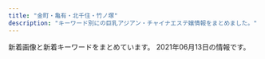 ```yaml
---
title: "金町・亀有・北千住・竹ノ塚"
description: "キーワード別にの巨乳アジアン・チャイナエステ嬢情報をまとめました。"
---
```


新着画像と新着キーワードをまとめています。
2021年06月13日の情報です。

<DmmAffiliateIns />
<KeywordTable
  shops={
    [
    {
        "url": "http://www.relax-miyabi.com/",
        "station": "\u4e94\u53cd\u91ce\u99c5",
        "keywords": {
            "86": 3,
            "D": 6,
            "88": 3
        },
        "name": "\u96c5",
        "img_links": [
            "http://www.relax-miyabi.com/files/019-03.jpg",
            "http://www.relax-miyabi.com/files/014-02.jpg",
            "http://www.relax-miyabi.com/img/footer-top_off.jpg",
            "http://www.relax-miyabi.com/img/slider/2.jpg",
            "http://www.relax-miyabi.com/img/slider/3.jpg",
            "http://www.relax-miyabi.com/img/glo_03_off.jpg",
            "http://www.relax-miyabi.com/files/014.jpg",
            "http://www.relax-miyabi.com/files/019.jpg",
            "http://www.relax-miyabi.com/img/glo_02_off.jpg",
            "http://www.relax-miyabi.com/img/top-h5R.jpg",
            "http://www.relax-miyabi.com/img/glo_06_off.jpg",
            "http://www.relax-miyabi.com/files/014-03.jpg",
            "http://www.relax-miyabi.com/img/top-h5R2.jpg",
            "http://www.relax-miyabi.com/img/glo_05_off.jpg",
            "http://www.relax-miyabi.com/img/icon_tel.png",
            "http://www.relax-miyabi.com/img/bnr-02_off.jpg",
            "http://www.relax-miyabi.com/img/glo_04_off.jpg",
            "http://www.relax-miyabi.com/img/bnr-01_off.jpg",
            "http://www.relax-miyabi.com/img/glo_01_off.jpg",
            "http://www.relax-miyabi.com/img/h4-top.jpg",
            "http://www.relax-miyabi.com/img/top-course_off.jpg",
            "http://www.relax-miyabi.com/img/top-course2_off.jpg",
            "http://www.relax-miyabi.com/files/019-02.jpg",
            "http://www.relax-miyabi.com/img/slider/1.jpg"
        ]
    },
    {
        "station": "JR\u4e80\u6709\u99c5\u5317\u53e3",
        "url": "http://www.maria0228.com/",
        "img_links": [
            "http://www.maria0228.com/img/danni.jpg",
            "http://www.maria0228.com/img/aya.jpg",
            "http://www.maria0228.com/img/6.jpg",
            "http://www.maria0228.com/img/1.jpg",
            "http://www.maria0228.com/img/5.jpg",
            "http://www.maria0228.com/img/erika.jpg",
            "http://www.maria0228.com/img/4.jpg",
            "http://www.maria0228.com/img/7.jpg",
            "http://www.maria0228.com/img/nana.jpg",
            "http://www.maria0228.com/img/mina.jpg",
            "http://www.maria0228.com/img/ayumi.jpg",
            "http://www.maria0228.com/img/2.jpg",
            "http://www.maria0228.com/img/3.jpg",
            "http://www.maria0228.com/img/yuri.jpg"
        ],
        "name": "\u7652\u3057\u306e\u5bb6",
        "keywords": {}
    },
    {
        "station": "JR\u91d1\u753a\u99c5\u5317\u53e3",
        "keywords": {
            "D": 3,
            "84": 1,
            "85": 2,
            "89": 1,
            "90": 5,
            "E": 1,
            "91": 1,
            "C": 3
        },
        "img_links": [
            "http://spring.est888.com/css/staff/staff012-a.png",
            "http://spring.est888.com/css/staff/staff16.png",
            "http://spring.est888.com/css/staff/staff001.png",
            "http://spring.est888.com/css/staff/staff004.png",
            "http://spring.est888.com/css/top0000000003.jpg",
            "http://spring.est888.com/css/top001.png",
            "http://spring.est888.com/css/staff/staff012-b.png",
            "http://spring.est888.com/css/staff/staff004-b.png",
            "http://spring.est888.com/css/staff/staff14.png",
            "http://spring.est888.com/css/staff/staff0005-b.png",
            "http://spring.est888.com/css/staff/staff14-b.png",
            "http://spring.est888.com/css/staff/staff17-a.png",
            "http://spring.est888.com/css/nav/nav-003.png",
            "http://spring.est888.com/css/staff/staff0005.png",
            "http://spring.est888.com/css/staff/staff004-a.png",
            "http://spring.est888.com/css/staff/staff17.png",
            "http://spring.est888.com/css/staff/staff010.png",
            "http://spring.est888.com/css/tel.png",
            "http://spring.est888.com/css/nav/nav-004.png",
            "http://spring.est888.com/css/staff/staff11-b.png",
            "http://spring.est888.com/css/staff/staff16-a.png",
            "http://spring.est888.com/css/nav/nav-002.png",
            "http://spring.est888.com/css/nav/nav-001.png",
            "http://spring.est888.com/css/staff/staff13-a.png",
            "http://spring.est888.com/css/staff/staff16-b.png",
            "http://spring.est888.com/css/staff/staff13.png",
            "http://spring.est888.com/css/staff/staff010-a.png",
            "http://spring.est888.com/css/staff/staff17-b.png",
            "http://spring.est888.com/css/staff/staff14-a.png",
            "http://spring.est888.com/css/nav/nav-006.png",
            "http://spring.est888.com/css/staff/staff0005-a.png",
            "http://spring.est888.com/css/nav/nav-005.png",
            "http://spring.est888.com/css/staff/staff11.png",
            "http://spring.est888.com/css/staff/staff001-a.png",
            "http://spring.est888.com/css/staff/staff11-a.png",
            "http://spring.est888.com/css/staff/staff012.png",
            "http://spring.est888.com/css/staff/staff0010-b.png",
            "http://spring.est888.com/css/staff/staff001-b.png"
        ],
        "name": "Spring \uff5e\u30b9\u30d7\u30ea\u30f3\u30b0\uff5e",
        "url": "http://spring.est888.com/"
    },
    {
        "img_links": [
            "https://moon-love.info/staffPhoto/b20200527170611.jpg",
            "https://moon-love.info/uploadfiles/images/campaignIyasiHealCom.jpg",
            "https://moon-love.info/images/slider1/02.jpg",
            "https://moon-love.info/uploadfiles/Image/image.png",
            "https://moon-love.info/js/sliderLine/slide_prev.png",
            "https://moon-love.info/images/slider1/03.jpg",
            "https://moon-love.info/staffPhoto/b20200711151214.jpg",
            "https://moon-love.info/staffPhoto/s20200711151214.jpg",
            "https://moon-love.info/images/slider1/01.jpg",
            "https://moon-love.info/images/returnBtn.png",
            "https://moon-love.info/images/noImg.jpg",
            "https://moon-love.info/images/gallery1.png",
            "https://moon-love.info/staffPhoto/s20200527170611.jpg",
            "https://moon-love.info/images/mobile.jpg",
            "https://moon-love.info/js/sliderLine/slide_next.png"
        ],
        "url": "https://moon-love.info/",
        "name": "\u6cc9\u30fb\u3044\u305a\u307f",
        "keywords": {
            "D": 1,
            "E": 2
        },
        "station": "\u5317\u5343\u4f4f\u99c5\u6771\u53e3"
    },
    {
        "url": "https://renren.tyo.cm/",
        "station": "JR\u4e80\u6709\u99c5\u5357\u53e3",
        "name": "Aroma RenRen",
        "img_links": [
            "https://renren.tyo.cm/photos/sites/41/2021/05/2021052004155822.jpg",
            "https://renren.tyo.cm/images/tit_new.png",
            "https://renren.tyo.cm/images/link_nav02.jpg",
            "https://renren.tyo.cm/photos/sites/41/2021/05/2021052004155498.jpg",
            "https://renren.tyo.cm/images/staff02.png",
            "https://renren.tyo.cm/images/acc2.jpg",
            "https://renren.tyo.cm/images/acc5.jpg",
            "https://renren.tyo.cm/photos/sites/41/2021/05/2021052004153875.jpg",
            "https://renren.tyo.cm/images/acc3.jpg",
            "https://renren.tyo.cm/images/acc1.jpg",
            "https://renren.tyo.cm/images/acc4.jpg",
            "https://renren.tyo.cm/images/link_nav01.jpg",
            "https://renren.tyo.cm/photos/sites/41/2021/05/2021052004154611.jpg",
            "https://renren.tyo.cm/images/tit_pick.png",
            "https://renren.tyo.cm/images/link_nav04.jpg",
            "https://renren.tyo.cm/images/link_nav05.jpg",
            "https://renren.tyo.cm/photos/sites/41/2021/05/2021052004154256.jpg",
            "https://renren.tyo.cm/images/staff01.png",
            "https://renren.tyo.cm/images/sp_top.png",
            "https://renren.tyo.cm/photos/sites/41/2021/05/2021052004155091.jpg",
            "https://renren.tyo.cm/images/side_tel.jpg",
            "https://renren.tyo.cm/images/link_nav03.jpg",
            "https://renren.tyo.cm/photos/sites/41/2021/05/202105200415347.jpg",
            "https://renren.tyo.cm/images/tit_link.png",
            "https://renren.tyo.cm/images/side_mobile.jpg",
            "https://renren.tyo.cm/images/link_nav06.jpg",
            "https://renren.tyo.cm/images/acc6.jpg",
            "https://renren.tyo.cm/images/end.png",
            "https://renren.tyo.cm/images/top.png"
        ],
        "keywords": {
            "88": 3,
            "F": 1,
            "85": 2,
            "E": 2,
            "86": 1,
            "83": 1,
            "D": 3,
            "C": 1
        }
    },
    {
        "station": "JR\u91d1\u753a\u99c5\u5317\u53e3",
        "keywords": {},
        "name": "\u5065\u6b32",
        "img_links": [
            "http://www.kenyoku.work/images/int1.png",
            "http://www.kenyoku.work/images/mobile.jpg",
            "http://www.kenyoku.work/images/staff_t.jpg",
            "http://www.kenyoku.work/images/interior_t.jpg",
            "http://www.kenyoku.work/img/hana1.jpg",
            "http://www.kenyoku.work/images/info.png",
            "http://www.kenyoku.work/images/int2.png",
            "http://www.kenyoku.work/img/miki1.jpg",
            "http://www.kenyoku.work/images/b1.jpg",
            "http://www.kenyoku.work/images/1.jpg",
            "http://www.kenyoku.work/img/risa1.jpg",
            "http://www.kenyoku.work/images/head.jpg",
            "http://www.kenyoku.work/images/4.jpg",
            "http://www.kenyoku.work/img/ami1.jpg",
            "http://www.kenyoku.work/images/s1.png",
            "http://www.kenyoku.work/images/3.jpg",
            "http://www.kenyoku.work/images/news.jpg",
            "http://www.kenyoku.work/images/b2.jpg",
            "http://www.kenyoku.work/images/2.jpg",
            "http://www.kenyoku.work/images/sys.jpg"
        ],
        "url": "http://www.kenyoku.work/"
    },
    {
        "name": "Amor-\u30a2\u30e2\u30fc\u30eb-",
        "img_links": [
            "http://relax-esthe.tokyo/css/staff/staff03.png",
            "http://relax-esthe.tokyo/css/staff/staff05.png",
            "http://relax-esthe.tokyo/css/m-left.jpg",
            "http://relax-esthe.tokyo/css/m-head1.jpg",
            "http://relax-esthe.tokyo/css/m-yejiao.jpg",
            "http://relax-esthe.tokyo/css/m-top-right03.jpg",
            "http://relax-esthe.tokyo/css/staff/staff0n.png",
            "http://relax-esthe.tokyo/css/staff/staff06.png",
            "http://relax-esthe.tokyo/css/staff/staff01.png",
            "http://relax-esthe.tokyo/images/call.png",
            "http://relax-esthe.tokyo/css/staff/staff07.png",
            "http://relax-esthe.tokyo/css/top-left01.jpg",
            "http://relax-esthe.tokyo/css/m-top02.jpg",
            "http://relax-esthe.tokyo/css/m-top-right04.jpg",
            "http://relax-esthe.tokyo/css/staff/staff02.png",
            "http://relax-esthe.tokyo/css/m-top-right01.jpg",
            "http://relax-esthe.tokyo/css/staff/staff09.png",
            "http://relax-esthe.tokyo/css/m-right.jpg",
            "http://relax-esthe.tokyo/css/m-top-right02.jpg"
        ],
        "station": "\u6885\u5cf6\u99c5",
        "url": "http://relax-esthe.tokyo/",
        "keywords": {}
    },
    {
        "name": "heart Peace \uff5e\u30cf\u30fc\u30c8\u30d4\u30fc\u30b9\uff5e",
        "keywords": {},
        "img_links": [],
        "station": "\u7dbe\u702c\u99c5",
        "url": "https://heart-peace.business.site/"
    },
    {
        "station": "\u7af9\u30ce\u585a\u99c5\u6771\u53e3",
        "keywords": {
            "87": 3,
            "86": 3
        },
        "name": "\u5927\u5bb6\u65cf",
        "img_links": [
            "http://esthe-aroma.xyz/images/staff.png",
            "http://esthe-aroma.xyz/images/gallery.png",
            "http://esthe-aroma.xyz/images/link.png",
            "http://esthe-aroma.xyz/images/blog_002.png",
            "http://esthe-aroma.xyz/images/home_002.png",
            "http://esthe-aroma.xyz/images/esthe1.jpg",
            "http://esthe-aroma.xyz/images/main1.jpg",
            "http://esthe-aroma.xyz/images/header3.png",
            "http://esthe-aroma.xyz/images/cg01.jpg",
            "http://esthe-aroma.xyz/images/esthe2.jpg",
            "http://esthe-aroma.xyz/images/info.png",
            "http://esthe-aroma.xyz/images/clear.png",
            "http://esthe-aroma.xyz/images/acc1.jpg",
            "http://esthe-aroma.xyz/images/friend.png",
            "http://esthe-aroma.xyz/images/home.png",
            "http://esthe-aroma.xyz/images/cg02.jpg",
            "http://esthe-aroma.xyz/images/main-sp.jpg",
            "http://esthe-aroma.xyz/images/acc.jpg",
            "http://esthe-aroma.xyz/images/esthe3.jpg"
        ],
        "url": "http://esthe-aroma.xyz/"
    },
    {
        "url": "http://www.hi-msg.com/tulip/",
        "img_links": [],
        "name": "Tulip\uff5e\u30c1\u30e5\u30fc\u30ea\u30c3\u30d7",
        "station": "JR\u5357\u5343\u4f4f\u99c5\u5357\u53e3",
        "keywords": {}
    },
    {
        "station": "\u7dbe\u702c\u99c5\u6771\u53e3",
        "img_links": [
            "http://ayase-ai.jpest.net/uploads//sites/33/2020/11/g3.jpg",
            "http://ayase-ai.jpest.net/uploads//sites/33/2021/04/g1-225x300.jpg",
            "http://ayase-ai.jpest.net/uploads//sites/33/2020/11/g2-225x300.jpg",
            "http://ayase-ai.jpest.net/uploads//sites/33/2020/11/g4-225x300.jpg",
            "http://ayase-ai.jpest.net/uploads//sites/33/2020/12/r3-1.png",
            "http://ayase-ai.jpest.net/uploads//sites/33/2020/12/main_bottom.png",
            "http://ayase-ai.jpest.net/uploads//sites/33/2020/12/r1.png",
            "http://ayase-ai.jpest.net/uploads//sites/33/2020/12/re.jpg",
            "http://ayase-ai.jpest.net/uploads//sites/33/2020/11/g1-225x300.jpg",
            "http://ayase-ai.jpest.net/uploads//sites/33/2020/11/m-top02-1.jpg",
            "http://ayase-ai.jpest.net/uploads//sites/33/2020/11/g4.jpg",
            "http://ayase-ai.jpest.net/uploads//sites/33/2021/01/g1-225x300.jpg",
            "http://ayase-ai.jpest.net/uploads//sites/33/2020/12/r4-1.png",
            "http://ayase-ai.jpest.net/uploads//sites/33/2020/12/r2-1.png",
            "http://ayase-ai.jpest.net/uploads//sites/33/2020/12/ss.png",
            "http://ayase-ai.jpest.net/uploads//sites/33/2020/11/g5.jpg",
            "http://ayase-ai.jpest.net/uploads//sites/33/2021/01/g1.jpg",
            "http://ayase-ai.jpest.net/uploads//sites/33/2020/11/g2.jpg",
            "http://ayase-ai.jpest.net/uploads//sites/33/2020/12/ma01-1.jpg",
            "http://ayase-ai.jpest.net/uploads//sites/33/2020/11/g6.jpg",
            "http://ayase-ai.jpest.net/uploads//sites/33/2020/12/shishu-2.png",
            "http://ayase-ai.jpest.net/uploads//sites/33/2020/11/g3-225x300.jpg",
            "http://ayase-ai.jpest.net/uploads//sites/33/2020/11/g1.jpg",
            "http://ayase-ai.jpest.net/uploads//sites/33/2020/11/g6-225x300.jpg",
            "http://ayase-ai.jpest.net/uploads//sites/33/2021/04/g1.jpg",
            "http://ayase-ai.jpest.net/uploads//sites/33/2020/11/g5-225x300.jpg",
            "http://ayase-ai.jpest.net/uploads//sites/33/2020/12/main_top-1.png",
            "http://ayase-ai.jpest.net/uploads//sites/33/2020/12/main_bottom-1.png",
            "http://ayase-ai.jpest.net/uploads//sites/33/2020/12/mobile-1.jpg",
            "http://ayase-ai.jpest.net/uploads//sites/33/2020/12/main_top.png"
        ],
        "name": "\u611b",
        "keywords": {},
        "url": "http://ayase-ai.jpest.net/"
    },
    {
        "keywords": {},
        "url": "http://kenkounoie-umejima.este88.com/",
        "station": "\u6885\u5cf6\u99c5",
        "img_links": [],
        "name": "\u5065\u5eb7\u306e\u5bb6"
    },
    {
        "station": "JR\u4e80\u6709\u99c5\u5357\u53e3",
        "url": "https://arzt-spa.iest.info/",
        "img_links": [
            "https://arzt-spa.iest.info/images/acc3.jpg",
            "https://arzt-spa.iest.info/photos/sites/8/2021/05/2021052102083831.jpg",
            "https://arzt-spa.iest.info/images/end.jpg",
            "https://arzt-spa.iest.info/images/pick.jpg",
            "https://arzt-spa.iest.info/photos/sites/8/2021/05/2021052003571253.jpg",
            "https://arzt-spa.iest.info/images/girl_bt.jpg",
            "https://arzt-spa.iest.info/images/top.jpg",
            "https://arzt-spa.iest.info/photos/sites/8/2021/04/2021042909585676.jpg",
            "https://arzt-spa.iest.info/photos/sites/8/2021/05/2021052102074914.jpg",
            "https://arzt-spa.iest.info/images/acc1.jpg",
            "https://arzt-spa.iest.info/images/line1.jpg",
            "https://arzt-spa.iest.info/images/news.jpg",
            "https://arzt-spa.iest.info/images/acc6.jpg",
            "https://arzt-spa.iest.info/photos/sites/8/2021/05/2021051108091387.jpg",
            "https://arzt-spa.iest.info/images/acc4.jpg",
            "https://arzt-spa.iest.info/images/mobile.jpg",
            "https://arzt-spa.iest.info/images/link_line.jpg",
            "https://arzt-spa.iest.info/images/bjs3.jpg",
            "https://arzt-spa.iest.info/photos/sites/8/2021/05/2021052003571283.jpg",
            "https://arzt-spa.iest.info/images/acc2.jpg",
            "https://arzt-spa.iest.info/images/staff_line.jpg",
            "https://arzt-spa.iest.info/photos/sites/8/2021/04/202104290958056.jpg",
            "https://arzt-spa.iest.info/images/staff0.jpg",
            "https://arzt-spa.iest.info/images/acc5.jpg"
        ],
        "keywords": {
            "90": 2,
            "D": 8,
            "86": 2,
            "88": 4,
            "E": 6,
            "83": 4,
            "87": 2
        },
        "name": "Arzt spa\u30fb\u30a2\u30eb\u30c4\u30b9\u30d1"
    },
    {
        "img_links": [
            "http://ningyo-hime.com/staffPhoto/s20191003141511.jpg",
            "http://ningyo-hime.com/staffPhoto/s20201212112712.jpg",
            "http://ningyo-hime.com/images/slider1/03.jpg",
            "http://ningyo-hime.com/staffPhoto/b20201230174356.jpg",
            "http://ningyo-hime.com/staffPhoto/b20200630134438.jpg",
            "http://ningyo-hime.com/staffPhoto/s20200630134438.jpg",
            "http://ningyo-hime.com/staffPhoto/s20201101082513.jpg",
            "http://ningyo-hime.com/staffPhoto/b20200626161755.jpg",
            "http://ningyo-hime.com/staffPhoto/b20201101082513.jpg",
            "http://ningyo-hime.com/staffPhoto/b20191003141511.jpg",
            "http://ningyo-hime.com/staffPhoto/s20200707192550.jpg",
            "http://ningyo-hime.com/staffPhoto/b20200905132814.jpg",
            "http://ningyo-hime.com/staffPhoto/b20201212104914.jpg",
            "http://ningyo-hime.com/staffPhoto/s20201212104914.jpg",
            "http://ningyo-hime.com/js/sliderLine/slide_next.png",
            "http://ningyo-hime.com/images/slider1/01.jpg",
            "http://ningyo-hime.com/images/gallery1.png",
            "http://ningyo-hime.com/uploadfiles/Image/campaignNingyoHimeCom2.jpg",
            "http://ningyo-hime.com/staffPhoto/b20200707192550.jpg",
            "http://ningyo-hime.com/images/mobile.jpg",
            "http://ningyo-hime.com/images/returnBtn.png",
            "http://ningyo-hime.com/staffPhoto/s20200905132814.jpg",
            "http://ningyo-hime.com/staffPhoto/b20201212112712.jpg",
            "http://ningyo-hime.com/staffPhoto/s20201230174356.jpg",
            "http://ningyo-hime.com/staffPhoto/s20200626161755.jpg",
            "http://ningyo-hime.com/js/sliderLine/slide_prev.png"
        ],
        "keywords": {
            "84": 1,
            "D": 5,
            "C": 2
        },
        "station": "\u7dbe\u702c\u99c5\u6771\u53e3",
        "url": "http://ningyo-hime.com/",
        "name": "\u4eba\u9b5a\u59eb"
    },
    {
        "url": "http://bananokoi.ies.bz/",
        "img_links": [],
        "name": "\u82b1\u306e\u604b",
        "keywords": {},
        "station": "\u7dbe\u702c\u99c5\u6771\u53e3"
    },
    {
        "name": "Plaisir\u30fb\u30d7\u30ec\u30b8\u30fc\u30eb",
        "station": "JR\u4e80\u6709\u99c5\u5357\u53e3",
        "img_links": [
            "https://bright.xyz.mn/images/new.jpg",
            "https://bright.xyz.mn/images/s_pick.png",
            "https://bright.xyz.mn/images/s_face.jpg",
            "https://bright.xyz.mn/photos/sites/10/2021/05/2021052101403735.jpg",
            "https://bright.xyz.mn/photos/sites/10/2020/07/2020072611535558.jpg",
            "https://bright.xyz.mn/images/2.jpg",
            "https://bright.xyz.mn/images/top.png",
            "https://bright.xyz.mn/photos/sites/10/2021/05/202105210145508.jpg",
            "https://bright.xyz.mn/images/s_therapist.jpg",
            "https://bright.xyz.mn/images/staff_bj3.jpg",
            "https://bright.xyz.mn/photos/sites/10/2020/07/2020072612030016.jpg",
            "https://bright.xyz.mn/photos/sites/10/2021/05/2021052101453282-308x411.jpg",
            "https://bright.xyz.mn/images/s_news.jpg",
            "https://bright.xyz.mn/images/line.png",
            "https://bright.xyz.mn/photos/sites/10/2020/01/2020010607464468.jpg",
            "https://bright.xyz.mn/photos/sites/10/2021/05/2021052101453282.jpg",
            "https://bright.xyz.mn/images/1.jpg",
            "https://bright.xyz.mn/images/s_link.jpg",
            "https://bright.xyz.mn/photos/sites/10/2021/05/202105210145508-308x411.jpg",
            "https://bright.xyz.mn/photos/sites/10/2021/05/2021052003325366.jpg",
            "https://bright.xyz.mn/photos/sites/10/2020/07/202007261153576.jpg",
            "https://bright.xyz.mn/photos/sites/10/2021/05/2021052101451231.jpg",
            "https://bright.xyz.mn/images/news_bj3.jpg",
            "https://bright.xyz.mn/images/end.png",
            "https://bright.xyz.mn/images/mobile.jpg",
            "https://bright.xyz.mn/photos/sites/10/2020/08/2020081003373252.jpg",
            "https://bright.xyz.mn/photos/sites/10/2021/05/2021052101403735-308x411.jpg",
            "https://bright.xyz.mn/photos/sites/10/2020/08/2020081003373131.jpg"
        ],
        "url": "https://bright.xyz.mn/",
        "keywords": {
            "C": 2,
            "87": 18,
            "88": 54,
            "D": 56,
            "85": 36,
            "92": 18,
            "H": 18,
            "E": 58,
            "G": 20,
            "86": 18
        }
    },
    {
        "keywords": {
            "\u30bb\u30af\u30b7\u30fc": 5,
            "G": 6
        },
        "url": "http://youfirstesthe.com/",
        "img_links": [
            "http://youfirstesthe.com/upload/board/img_1616074420.jpg",
            "http://youfirstesthe.com/images/top/pickup_box.png",
            "http://youfirstesthe.com/upload/girl/img02/img1_0003.jpg",
            "http://youfirstesthe.com/upload/girl/img02/img1_0008.jpg",
            "http://youfirstesthe.com/upload/board/img_1601452249.jpg",
            "http://youfirstesthe.com/upload/girl/img03/img1_0015.jpg",
            "http://youfirstesthe.com/upload/girl/img03/img2_0019.jpg",
            "http://youfirstesthe.com/upload/board/img_1600470945.jpg",
            "http://youfirstesthe.com/upload/girl/img02/img1_0014.jpg",
            "http://youfirstesthe.com/upload/girl/img02/img1_0028.jpg",
            "http://youfirstesthe.com/upload/girl/img03/img2_0008.jpg",
            "http://youfirstesthe.com/upload/girl/img03/img3_0020.jpg",
            "http://youfirstesthe.com/upload/girl/img02/img1_0029.jpg",
            "http://youfirstesthe.com/upload/girl/img03/img3_0007.jpg",
            "http://youfirstesthe.com/images/common/tel.png",
            "http://youfirstesthe.com/upload/girl/img03/img1_0019.jpg",
            "http://youfirstesthe.com/upload/girl/img03/img2_0020.jpg",
            "http://youfirstesthe.com/upload/girl/img02/img1_0004.jpg",
            "http://youfirstesthe.com/images/top/ranking02.png",
            "http://youfirstesthe.com/upload/girl/img03/img1_0020.jpg",
            "http://youfirstesthe.com/upload/girl/img03/img5_0008.jpg",
            "http://youfirstesthe.com/images/top/ranking03.png",
            "http://youfirstesthe.com/upload/girl/img02/img1_0016.jpg",
            "http://youfirstesthe.com/upload/girl/img03/img1_0008.jpg",
            "http://youfirstesthe.com/upload/girl/img03/img3_0003.jpg",
            "http://youfirstesthe.com/upload/girl/img03/img1_0007.jpg",
            "http://youfirstesthe.com/upload/girl/img03/img4_0007.jpg",
            "http://youfirstesthe.com/upload/girl/img03/img4_0008.jpg",
            "http://youfirstesthe.com/upload/girl/img03/img1_0014.jpg",
            "http://youfirstesthe.com/upload/girl/img03/img1_0028.jpg",
            "http://youfirstesthe.com/images/top/list_btn.png",
            "http://youfirstesthe.com/upload/girl/img03/img2_0007.jpg",
            "http://youfirstesthe.com/upload/girl/img02/img1_0020.jpg",
            "http://youfirstesthe.com/upload/girl/img03/img2_0014.jpg",
            "http://youfirstesthe.com/upload/girl/img03/img1_0003.jpg",
            "http://youfirstesthe.com/upload/girl/img03/img1_0026.jpg",
            "http://youfirstesthe.com/upload/girl/img03/img2_0029.jpg",
            "http://youfirstesthe.com/images/common/main_txt_corona.jpg",
            "http://youfirstesthe.com/images/top/news.png",
            "http://youfirstesthe.com/images/top/ranking01.png",
            "http://youfirstesthe.com/upload/girl/img03/img1_0027.jpg",
            "http://youfirstesthe.com/upload/board/img_1555924960.jpg",
            "http://youfirstesthe.com/upload/girl/img02/img1_0019.jpg",
            "http://youfirstesthe.com/upload/girl/img03/img2_0016.jpg",
            "http://youfirstesthe.com/upload/board/img_1558501433.jpg",
            "http://youfirstesthe.com/upload/girl/img02/img1_0027.jpg",
            "http://youfirstesthe.com/upload/girl/img02/img1_0021.jpg",
            "http://youfirstesthe.com/upload/girl/img03/img1_0021.jpg",
            "http://youfirstesthe.com/upload/girl/img02/img1_0015.jpg",
            "http://youfirstesthe.com/upload/girl/img03/img1_0004.jpg",
            "http://youfirstesthe.com/upload/girl/img03/img3_0008.jpg",
            "http://youfirstesthe.com/upload/board/img_1616074473.jpg",
            "http://youfirstesthe.com/upload/girl/img03/img2_0003.jpg",
            "http://youfirstesthe.com/upload/girl/img03/img2_0028.jpg",
            "http://youfirstesthe.com/upload/girl/img03/img1_0029.jpg",
            "http://youfirstesthe.com/upload/girl/img03/img1_0016.jpg",
            "http://youfirstesthe.com/upload/girl/img02/img1_0007.jpg",
            "http://youfirstesthe.com/upload/girl/img02/img1_0026.jpg"
        ],
        "name": "You First*\u30e6\u30fc\u30d5\u30a1\u30fc\u30b9\u30c8",
        "station": "\u7dbe\u702c\u99c5\u6771\u53e3"
    },
    {
        "img_links": [],
        "url": "https://white.tyo.cm/",
        "name": "W\u30fb\u30db\u30ef\u30a4\u30c8",
        "keywords": {},
        "station": "JR\u4e80\u6709\u99c5\u5317\u53e3"
    },
    {
        "station": "JR\u4e80\u6709\u99c5\u5317\u53e3",
        "img_links": [
            "https://besteste.com/staffPhoto/b20210427121216.jpg",
            "https://besteste.com/staffPhoto/s20201223163111.jpg",
            "https://besteste.com/staffPhoto/b20210206174200.jpg",
            "https://besteste.com/staffPhoto/b20201104202122.jpg",
            "https://besteste.com/staffPhoto/s20201104202637.jpg",
            "https://besteste.com/staffPhoto/s20201104202509.jpg",
            "https://besteste.com/staffPhoto/b20210206174605.jpg",
            "https://besteste.com/images/slider1/03.jpg",
            "https://besteste.com/js/sliderLine/slide_next.png",
            "https://besteste.com/staffPhoto/s20201104202356.jpg",
            "https://besteste.com/images/returnBtn.png",
            "https://besteste.com/staffPhoto/s20210206174033.jpg",
            "https://besteste.com/staffPhoto/b20210206174451.jpg",
            "https://besteste.com/images/mobile.jpg",
            "https://besteste.com/staffPhoto/b20210427121000.jpg",
            "https://besteste.com/staffPhoto/s20210427120848.jpg",
            "https://besteste.com/staffPhoto/b20201104202509.jpg",
            "https://besteste.com/staffPhoto/s20210427121331.jpg",
            "https://besteste.com/images/slider1/01.jpg",
            "https://besteste.com/staffPhoto/s20210427121216.jpg",
            "https://besteste.com/js/sliderLine/slide_prev.png",
            "https://besteste.com/staffPhoto/b20210427121331.jpg",
            "https://besteste.com/staffPhoto/b20201104201732.jpg",
            "https://besteste.com/staffPhoto/s20210427121000.jpg",
            "https://besteste.com/staffPhoto/b20201104202740.jpg",
            "https://besteste.com/staffPhoto/b20201104202024.jpg",
            "https://besteste.com/staffPhoto/b20201223163111.jpg",
            "https://besteste.com/staffPhoto/s20201104202740.jpg",
            "https://besteste.com/staffPhoto/b20210427121106.jpg",
            "https://besteste.com/staffPhoto/s20210427121106.jpg",
            "https://besteste.com/staffPhoto/s20201104201732.jpg",
            "https://besteste.com/staffPhoto/b20210206174033.jpg",
            "https://besteste.com/staffPhoto/s20201104202122.jpg",
            "https://besteste.com/staffPhoto/b20210427120848.jpg",
            "https://besteste.com/staffPhoto/s20201104202235.jpg",
            "https://besteste.com/staffPhoto/b20201104202235.jpg",
            "https://besteste.com/staffPhoto/b20201104202637.jpg",
            "https://besteste.com/staffPhoto/s20201104202024.jpg",
            "https://besteste.com/staffPhoto/b20210206174329.jpg",
            "https://besteste.com/staffPhoto/b20201104202356.jpg"
        ],
        "name": "\u685c",
        "url": "https://besteste.com/",
        "keywords": {
            "86": 1,
            "E": 2,
            "C": 1,
            "D": 2,
            "85": 2
        }
    },
    {
        "name": "\u7f8e\u5802",
        "url": "http://aroma-heal.com/",
        "img_links": [
            "http://aroma-heal.com/img/adrs.jpg",
            "http://aroma-heal.com/img/botton.jpg",
            "http://aroma-heal.com/img/t-a.jpg",
            "http://aroma-heal.com/img/pic.jpg",
            "http://aroma-heal.com/img/t-o.jpg",
            "http://aroma-heal.com/img/t-s.jpg",
            "http://aroma-heal.com/img/sys4.png",
            "http://aroma-heal.com/img/sys2.png",
            "http://aroma-heal.com/staff/yuki/01.jpg",
            "http://aroma-heal.com/img/sysetc.png",
            "http://aroma-heal.com/img/sys3.png",
            "http://aroma-heal.com/img/tel.jpg",
            "http://aroma-heal.com/img/sys1.png",
            "http://aroma-heal.com/img/paypay.png",
            "http://aroma-heal.com/img/cam.jpg",
            "http://aroma-heal.com/img/pc.jpg",
            "http://aroma-heal.com/img/tit.jpg",
            "http://aroma-heal.com/img/t-r.jpg",
            "http://aroma-heal.com/img/t-t.jpg",
            "http://aroma-heal.com/img/info.jpg",
            "http://aroma-heal.com/staff/aoi/01.jpg",
            "http://aroma-heal.com/staff/mimi/01.jpg",
            "http://aroma-heal.com/img/add.jpg"
        ],
        "station": "JR\u5317\u5343\u4f4f\u99c5\u6771\u53e3",
        "keywords": {}
    },
    {
        "img_links": [
            "https://image.jimcdn.com/app/cms/image/transf/none/path/s491738307dab8ed0/image/i5806f8c0fbbca598/version/1417614009/image.jpg",
            "https://image.jimcdn.com/app/cms/image/transf/dimension=1080x1024:format=jpg/path/s491738307dab8ed0/image/i0ab0a1b77accb1c7/version/1622889641/image.jpg",
            "https://image.jimcdn.com/app/cms/image/transf/dimension=1080x1024:format=jpg/path/s491738307dab8ed0/image/ie54739bfe4411825/version/1621849495/image.jpg",
            "https://image.jimcdn.com/app/cms/image/transf/none/path/s491738307dab8ed0/image/iba7a970dbc047ea1/version/1622963325/image.jpg",
            "https://image.jimcdn.com/app/cms/image/transf/dimension=210x1024:format=jpg/path/s491738307dab8ed0/image/i16322469d316d7dd/version/1622963544/image.jpg",
            "https://image.jimcdn.com/app/cms/image/transf/dimension=960x1024:format=jpg/path/s491738307dab8ed0/image/i8114f4be25f79eef/version/1622963495/image.jpg"
        ],
        "name": "\u541b\u5b89",
        "station": "\u5800\u5207\u83d6\u84b2\u5712\u99c5",
        "url": "https://kungangm.jimdofree.com/",
        "keywords": {}
    },
    {
        "station": "JR\u91d1\u753a\u99c5\u5317\u53e3",
        "img_links": [
            "http://urara.tyo.cm/images/tit_info02.png",
            "http://urara.tyo.cm/images/link_nav05.png",
            "http://urara.tyo.cm/images/top.png",
            "http://urara.tyo.cm/photos/sites/5/2020/11/2020112706272440.jpg",
            "http://urara.tyo.cm/photos/sites/5/2021/06/2021060107130367.jpg",
            "http://urara.tyo.cm/images/ico02.png",
            "http://urara.tyo.cm/images/pagetop.png",
            "http://urara.tyo.cm/images/link_nav01.png",
            "http://urara.tyo.cm/images/slider03.png",
            "http://urara.tyo.cm/photos/sites/5/2020/07/2020072904152474.jpg",
            "http://urara.tyo.cm/images/tit_staff01.png",
            "http://urara.tyo.cm/images/link_nav02.png",
            "http://urara.tyo.cm/images/tit_info01.png",
            "http://urara.tyo.cm/photos/sites/5/2021/02/2021021804210413.jpg",
            "http://urara.tyo.cm/images/link_nav04.png",
            "http://urara.tyo.cm/photos/sites/5/2020/07/2020072904152344.jpg",
            "http://urara.tyo.cm/images/bg_infotit.png",
            "http://urara.tyo.cm/images/link_nav06.png",
            "http://urara.tyo.cm/images/slider02.png",
            "http://urara.tyo.cm/photos/sites/5/2020/08/2020082101302071.jpg",
            "http://urara.tyo.cm/photos/sites/5/2020/07/2020072904152438.jpg",
            "http://urara.tyo.cm/images/link_nav03.png",
            "http://urara.tyo.cm/images/tit_staff02.png",
            "http://urara.tyo.cm/images/slider01.png",
            "http://urara.tyo.cm/photos/sites/5/2020/09/2020091508111353.jpg",
            "http://urara.tyo.cm/photos/sites/5/2021/06/2021060107130435.jpg",
            "http://urara.tyo.cm/photos/sites/5/2020/07/2020072904152581.jpg"
        ],
        "keywords": {
            "D": 120,
            "86": 48,
            "85": 48,
            "84": 12,
            "87": 12
        },
        "url": "http://urara.tyo.cm/",
        "name": "\u9e97"
    },
    {
        "url": "http://www.yurikago-massage.work/",
        "img_links": [
            "http://www.yurikago-massage.work/img/nos.jpg",
            "http://www.yurikago-massage.work/img/st09.jpg",
            "http://www.yurikago-massage.work/img/mo.png",
            "http://www.yurikago-massage.work/img/sta6.jpg",
            "http://www.yurikago-massage.work/img/st6.jpg",
            "http://www.yurikago-massage.work/img/st13.jpg",
            "http://www.yurikago-massage.work/img/fla-2.jpg",
            "http://www.yurikago-massage.work/img/st11.jpg",
            "http://www.yurikago-massage.work/img/st12.jpg",
            "http://www.yurikago-massage.work/img/fla-1.jpg",
            "http://www.yurikago-massage.work/img/st8.jpg",
            "http://www.yurikago-massage.work/img/botton.jpg",
            "http://www.yurikago-massage.work/img/sta11.jpg",
            "http://www.yurikago-massage.work/img/st9.jpg",
            "http://www.yurikago-massage.work/img/sta13.jpg",
            "http://www.yurikago-massage.work/img/sta9.jpg",
            "http://www.yurikago-massage.work/img/sta10.jpg",
            "http://www.yurikago-massage.work/img/sta8.jpg",
            "http://www.yurikago-massage.work/img/sta7.jpg",
            "http://www.yurikago-massage.work/img/st7.jpg",
            "http://www.yurikago-massage.work/img/st10.jpg",
            "http://www.yurikago-massage.work/img/sta12.jpg"
        ],
        "keywords": {
            "F": 4,
            "C": 15,
            "88": 4,
            "E": 4,
            "87": 4,
            "D": 14,
            "86": 6,
            "85": 8
        },
        "station": "JR\u91d1\u753a\u99c5\u5317\u53e3",
        "name": "\u3086\u308a\u304b\u3054"
    },
    {
        "img_links": [
            "http://esthe-massage.pink/images/bb.png",
            "http://esthe-massage.pink/images/mobile1.jpg",
            "http://esthe-massage.pink/images/line2.jpg",
            "http://esthe-massage.pink/sp/images/cg3.jpg",
            "http://esthe-massage.pink/sp/images/cg2.jpg",
            "http://esthe-massage.pink/images/aboutus.jpg",
            "http://esthe-massage.pink/images/mobile.jpg",
            "http://esthe-massage.pink/images/cg3.jpg",
            "http://esthe-massage.pink/sp/images/cg7.jpg",
            "http://esthe-massage.pink/images/cg7.jpg",
            "http://esthe-massage.pink/images/compaign.jpg",
            "http://esthe-massage.pink/images/line.jpg",
            "http://esthe-massage.pink/images/cg1.jpg",
            "http://esthe-massage.pink/sp/images/cg1.jpg",
            "http://esthe-massage.pink/images/pick.jpg",
            "http://esthe-massage.pink/sp/images/teline.png",
            "http://esthe-massage.pink/sp/images/tel.png",
            "http://esthe-massage.pink/sp/images/telb.png",
            "http://esthe-massage.pink/images/cg6.jpg",
            "http://esthe-massage.pink/images/newface.jpg",
            "http://esthe-massage.pink/sp/images/top-img01.png",
            "http://esthe-massage.pink/images/top.png",
            "http://esthe-massage.pink/images/staff_s.jpg",
            "http://esthe-massage.pink/sp/images/cg9.jpg",
            "http://esthe-massage.pink/images/staff_tit.jpg",
            "http://esthe-massage.pink/sp/images/cg6.jpg",
            "http://esthe-massage.pink/images/cg9.jpg",
            "http://esthe-massage.pink/images/end3.png",
            "http://esthe-massage.pink/images/news.jpg",
            "http://esthe-massage.pink/images/tb1.png",
            "http://esthe-massage.pink/images/tb.png",
            "http://esthe-massage.pink/images/cg2.jpg"
        ],
        "url": "http://esthe-massage.pink/",
        "name": "\u96c5",
        "station": "JR\u91d1\u753a\u99c5\u5317\u53e3",
        "keywords": {
            "D": 6
        }
    },
    {
        "name": "IRIS \uff5e\u30a2\u30a4\u30ea\u30b9\uff5e",
        "url": "http://iris.este.work/",
        "img_links": [
            "http://iris.este.work/sys1.jpg",
            "http://iris.este.work/sys2.jpg",
            "http://iris.este.work/int1.png",
            "http://iris.este.work/head.jpg",
            "http://iris.este.work/2/uploadimg/1615527059.jpeg",
            "http://iris.este.work/2/uploadimg/1610606533.jpg",
            "http://iris.este.work/staff_t.jpg",
            "http://iris.este.work/2/uploadimg/1587527299.jpg",
            "http://iris.este.work/news.jpg",
            "http://iris.este.work/2/uploadimg/1610606666.jpg",
            "http://iris.este.work/2/uploadimg/1597642441.jpeg",
            "http://iris.este.work/2/uploadimg/1597806778.jpg",
            "http://iris.este.work/2/uploadimg/1587527512.jpg",
            "http://iris.este.work/2/uploadimg/1591787978.jpg",
            "http://iris.este.work/2/uploadimg/1607661251.jpg",
            "http://iris.este.work/s1.png",
            "http://iris.este.work/2/uploadimg/1604372331.jpg"
        ],
        "keywords": {
            "87": 1,
            "83": 1,
            "86": 3,
            "90": 1,
            "C": 2,
            "84": 1,
            "E": 2,
            "D": 4,
            "85": 3
        },
        "station": "JR\u5317\u5343\u4f4f\u99c5\u6771\u53e3"
    },
    {
        "keywords": {},
        "station": "\u7dbe\u702c\u99c5\u6771\u53e3",
        "img_links": [],
        "name": "\u6fc0\u5b89\u5929\u4f7f",
        "url": "http://starrysky.esnavi.work/"
    },
    {
        "station": "JR\u91d1\u753a\u99c5\u5317\u53e3",
        "url": "http://raku.est888.com/",
        "keywords": {
            "87": 2,
            "C": 2,
            "D": 1,
            "89": 1
        },
        "img_links": [
            "http://raku.est888.com/css/staff/staff01-a.png",
            "http://raku.est888.com/css/staff/staff00001-a.png",
            "http://raku.est888.com/css/nav/nav-002.jpg",
            "http://raku.est888.com/css/tel.png",
            "http://raku.est888.com/css/staff/staff0002-a.png",
            "http://raku.est888.com/css/top02-left.png",
            "http://raku.est888.com/css/cam00001.jpg",
            "http://raku.est888.com/css/nav/nav-005.jpg",
            "http://raku.est888.com/css/nav/nav-003.jpg",
            "http://raku.est888.com/css/osusume001.jpg",
            "http://raku.est888.com/css/nav/nav-006.jpg",
            "http://raku.est888.com/css/nav/nav-004.jpg",
            "http://raku.est888.com/css/nav/nav-001.jpg"
        ],
        "name": "\u697d"
    },
    {
        "url": "http://massage-esthe.red/",
        "keywords": {
            "86": 32,
            "D": 20,
            "C": 2
        },
        "img_links": [
            "http://massage-esthe.red/images/slider/slide2.png",
            "http://massage-esthe.red/images/slider/slide4s.png",
            "http://massage-esthe.red/images/staff_images/sta4.jpg",
            "http://massage-esthe.red/images/staff_images/sta6.jpg",
            "http://massage-esthe.red/images/r6.jpg",
            "http://massage-esthe.red/images/slider/slide1s.png",
            "http://massage-esthe.red/images/staff_images/sta3.jpg",
            "http://massage-esthe.red/images/an_6_01.jpg",
            "http://massage-esthe.red/images/no.png",
            "http://massage-esthe.red/images/staff_images/st4.jpg",
            "http://massage-esthe.red/images/line.jpg",
            "http://massage-esthe.red/images/r3.jpg",
            "http://massage-esthe.red/images/slider/slide1.png",
            "http://massage-esthe.red/images/staff_images/st3.jpg",
            "http://massage-esthe.red/images/an_2_02.jpg",
            "http://massage-esthe.red/images/slider/slide3s.png",
            "http://massage-esthe.red/images/an_1_01.jpg",
            "http://massage-esthe.red/images/slider/slide2s.png",
            "http://massage-esthe.red/images/index-2.jpg",
            "http://massage-esthe.red/images/staff_images/sta5.jpg",
            "http://massage-esthe.red/images/e.jpg",
            "http://massage-esthe.red/images/staff_images/st7.jpg",
            "http://massage-esthe.red/images/index-1.jpg",
            "http://massage-esthe.red/images/line1.jpg",
            "http://massage-esthe.red/images/staff_images/sl.png",
            "http://massage-esthe.red/images/an_4_02.jpg",
            "http://massage-esthe.red/images/an_3_02.jpg",
            "http://massage-esthe.red/images/slider/slide3.png",
            "http://massage-esthe.red/images/an_5_02.jpg",
            "http://massage-esthe.red/images/r5.jpg",
            "http://massage-esthe.red/images/staff_images/st2.jpg",
            "http://massage-esthe.red/images/staff_images/sta9.jpg",
            "http://massage-esthe.red/images/slider/slide4.png",
            "http://massage-esthe.red/images/an_4_01.jpg",
            "http://massage-esthe.red/images/slider/slide5.png",
            "http://massage-esthe.red/images/staff_images/st6.jpg",
            "http://massage-esthe.red/images/fbb.jpg",
            "http://massage-esthe.red/images/slider/slide5s.png",
            "http://massage-esthe.red/images/qr.jpg",
            "http://massage-esthe.red/images/an_1_02.jpg",
            "http://massage-esthe.red/images/staff_images/st1.jpg",
            "http://massage-esthe.red/images/staff_images/st5.jpg",
            "http://massage-esthe.red/images/an_3_01.jpg",
            "http://massage-esthe.red/images/r2.jpg",
            "http://massage-esthe.red/images/an_2_01.jpg",
            "http://massage-esthe.red/images/r7.jpg",
            "http://massage-esthe.red/images/r4.jpg",
            "http://massage-esthe.red/images/staff_images/sta1.jpg",
            "http://massage-esthe.red/images/an_5_01.jpg",
            "http://massage-esthe.red/images/an_6_02.jpg",
            "http://massage-esthe.red/images/staff_images/sta7.jpg",
            "http://massage-esthe.red/images/staff_images/sta2.jpg",
            "http://massage-esthe.red/images/staff_images/st9.jpg"
        ],
        "station": "JR\u4e80\u6709\u99c5\u5317\u53e3",
        "name": "BODY RESORT"
    },
    {
        "name": "\u7652\u3057\u306e\u8594\u8587",
        "url": "http://iyasinobara.oks.bz/",
        "img_links": [
            "http://iyasinobara.oks.bz/images/s_news.jpg",
            "http://iyasinobara.oks.bz/photos/sites/36/2021/06/2021061008395550.jpg",
            "http://iyasinobara.oks.bz/images/room3.jpg",
            "http://iyasinobara.oks.bz/images/s_staff.jpg",
            "http://iyasinobara.oks.bz/images/mobile.jpg",
            "http://iyasinobara.oks.bz/images/s_shedule.jpg",
            "http://iyasinobara.oks.bz/photos/sites/36/2020/11/2020112101523963.jpg",
            "http://iyasinobara.oks.bz/images/room1.jpg",
            "http://iyasinobara.oks.bz/images/top.jpg",
            "http://iyasinobara.oks.bz/photos/sites/36/2020/02/2020021401252254.jpg",
            "http://iyasinobara.oks.bz/images/room4.jpg",
            "http://iyasinobara.oks.bz/photos/sites/36/2021/03/2021030303232197.jpg",
            "http://iyasinobara.oks.bz/images/room2.jpg"
        ],
        "station": "JR\u91d1\u753a\u99c5\u5317\u53e3",
        "keywords": {
            "82": 5,
            "D": 10,
            "90": 5,
            "83": 5,
            "C": 16,
            "F": 5,
            "85": 5
        }
    },
    {
        "name": "Angel",
        "keywords": {},
        "img_links": [
            "http://e-luxury.work/images/staff_t.jpg",
            "http://e-luxury.work/images/7.jpg",
            "http://e-luxury.work/images/4.jpg",
            "http://e-luxury.work/images/mobile.jpg",
            "http://e-luxury.work/img/kayo2.jpg",
            "http://e-luxury.work/images/6.jpg",
            "http://e-luxury.work/images/news.jpg",
            "http://e-luxury.work/images/tt.jpg",
            "http://e-luxury.work/images/interior_t.jpg",
            "http://e-luxury.work/images/tel.jpg",
            "http://e-luxury.work/images/5.jpg",
            "http://e-luxury.work/images/b1.jpg",
            "http://e-luxury.work/images/int2.jpg",
            "http://e-luxury.work/images/3.jpg",
            "http://e-luxury.work/img/mina1.jpg",
            "http://e-luxury.work/images/sys.jpg",
            "http://e-luxury.work/img/eri1.jpg",
            "http://e-luxury.work/img/mimi1.jpg",
            "http://e-luxury.work/images/head.jpg",
            "http://e-luxury.work/images/2.jpg",
            "http://e-luxury.work/images/ta.jpg",
            "http://e-luxury.work/img/momoka1.jpg",
            "http://e-luxury.work/img/yuki1.jpg",
            "http://e-luxury.work/img/kayo1.jpg",
            "http://e-luxury.work/img/minami1.jpg",
            "http://e-luxury.work/images/int1.jpg",
            "http://e-luxury.work/images/1.jpg"
        ],
        "station": "\u7dbe\u702c\u99c5\u897f\u53e3",
        "url": "http://e-luxury.work/"
    },
    {
        "url": "http://rakuen.ies.fun/",
        "keywords": {
            "87": 5,
            "D": 20,
            "85": 10,
            "83": 5
        },
        "name": "\u7e01",
        "img_links": [
            "http://rakuen.ies.fun/photos/sites/40/2021/05/2021053105040766.jpg",
            "http://rakuen.ies.fun/images/room1.jpg",
            "http://rakuen.ies.fun/photos/sites/40/2021/05/2021053105040626.jpg",
            "http://rakuen.ies.fun/images/info.jpg",
            "http://rakuen.ies.fun/images/room4.jpg",
            "http://rakuen.ies.fun/images/s3.jpg",
            "http://rakuen.ies.fun/photos/sites/40/2021/05/2021053105040853.jpg",
            "http://rakuen.ies.fun/images/mobile.jpg",
            "http://rakuen.ies.fun/images/s_staff.png",
            "http://rakuen.ies.fun/images/room2.jpg",
            "http://rakuen.ies.fun/images/room3.jpg",
            "http://rakuen.ies.fun/photos/sites/40/2021/05/2021053105040675.jpg",
            "http://rakuen.ies.fun/images/s_link.png",
            "http://rakuen.ies.fun/images/info2.jpg",
            "http://rakuen.ies.fun/images/tel.jpg",
            "http://rakuen.ies.fun/images/s_news.jpg"
        ],
        "station": "\u897f\u65b0\u4e95\u99c5\u897f\u53e3"
    },
    {
        "img_links": [],
        "url": "http://manzoku666.ests.jp/",
        "keywords": {},
        "name": "\u82b1\u6d77",
        "station": "JR\u4e80\u6709\u99c5\u5317\u53e3"
    },
    {
        "name": "Angela \u30a2\u30f3\u30b8\u30a7\u30e9",
        "keywords": {},
        "img_links": [
            "http://angela.esjp.xyz/images/pickup_line.png",
            "http://angela.esjp.xyz/images/topbg.jpg",
            "http://angela.esjp.xyz/images/roomimg/photo02.jpg",
            "http://angela.esjp.xyz/images/tel_footer.png",
            "http://angela.esjp.xyz/images/nophotos.jpg",
            "http://angela.esjp.xyz/images/roomimg/photo01.jpg",
            "http://angela.esjp.xyz/girl/4.jpg",
            "http://angela.esjp.xyz/images/staff_bg.png",
            "http://angela.esjp.xyz/girl/5.jpg",
            "http://angela.esjp.xyz/girl/2.jpg",
            "http://angela.esjp.xyz/images/mobile_bg.png",
            "http://angela.esjp.xyz/girl/1.jpg",
            "http://angela.esjp.xyz/images/newsbg.png",
            "http://angela.esjp.xyz/girl/6.jpg",
            "http://angela.esjp.xyz/girl/3.jpg"
        ],
        "station": "\u7dbe\u702c\u99c5\u6771\u53e3",
        "url": "http://angela.esjp.xyz/"
    },
    {
        "url": "http://spring02.est888.com/",
        "name": "Spring-\u30b9\u30d7\u30ea\u30f3\u30b0-",
        "keywords": {
            "G": 1,
            "E": 2,
            "84": 1,
            "90": 3,
            "91": 1,
            "C": 4,
            "85": 3,
            "89": 1
        },
        "img_links": [
            "http://spring02.est888.com/css/staff/staff01-b.png",
            "http://spring02.est888.com/css/staff/staff010-b.png",
            "http://spring02.est888.com/css/staff/staff09-b.png",
            "http://spring02.est888.com/css/staff/staff005-b.png",
            "http://spring02.est888.com/css/staff/staff01-a.png",
            "http://spring02.est888.com/css/top01.png",
            "http://spring02.est888.com/css/nav/nav-002.png",
            "http://spring02.est888.com/css/staff/staff12-a.png",
            "http://spring02.est888.com/css/staff/staff09-a.png",
            "http://spring02.est888.com/css/staff/staff11-b.png",
            "http://spring02.est888.com/css/staff/staff04-b.png",
            "http://spring02.est888.com/css/top003.png",
            "http://spring02.est888.com/css/staff/staff12.png",
            "http://spring02.est888.com/css/staff/staff010-a.png",
            "http://spring02.est888.com/css/staff/staff01.png",
            "http://spring02.est888.com/css/staff/staff03-a.png",
            "http://spring02.est888.com/css/nav/nav-006.png",
            "http://spring02.est888.com/css/staff/staff010.png",
            "http://spring02.est888.com/css/staff/staff12-b.png",
            "http://spring02.est888.com/css/staff/staff003-b.png",
            "http://spring02.est888.com/css/staff/staff0008.png",
            "http://spring02.est888.com/css/nav/nav-005.png",
            "http://spring02.est888.com/css/staff/staff04.png",
            "http://spring02.est888.com/css/staff/staff005-a.png",
            "http://spring02.est888.com/css/staff/staff09.png",
            "http://spring02.est888.com/css/nav/nav-003.png",
            "http://spring02.est888.com/css/nav/nav-001.png",
            "http://spring02.est888.com/css/nav/nav-004.png",
            "http://spring02.est888.com/css/osusume01.png",
            "http://spring02.est888.com/css/staff/staff04-a.png",
            "http://spring02.est888.com/css/staff/staff11-a.png",
            "http://spring02.est888.com/css/staff/staff03.png",
            "http://spring02.est888.com/css/top04.png",
            "http://spring02.est888.com/css/staff/staff005.png",
            "http://spring02.est888.com/css/top02-left.png",
            "http://spring02.est888.com/css/staff/staff008-b.png",
            "http://spring02.est888.com/css/staff/staff11.png",
            "http://spring02.est888.com/css/tel.png"
        ],
        "station": "\u7dbe\u702c\u99c5\u897f\u53e3"
    },
    {
        "img_links": [],
        "station": "JR\u4e80\u6709\u99c5\u5317\u53e3",
        "name": "\u30b5\u30e9\u30f3",
        "url": "http://kenkohouse.com/",
        "keywords": {}
    },
    {
        "url": "http://seifukulure.esnavi.work/",
        "station": "JR\u5317\u5343\u4f4f\u99c5\u897f\u53e3",
        "img_links": [
            "http://seifukulure.esnavi.work/biaoti.jpg",
            "http://seifukulure.esnavi.work/2.png",
            "http://seifukulure.esnavi.work/nei3.jpg",
            "http://seifukulure.esnavi.work/massage1.png",
            "http://seifukulure.esnavi.work/2/uploadimg/1623199286.jpeg",
            "http://seifukulure.esnavi.work/2/uploadimg/1623198856.jpeg",
            "http://seifukulure.esnavi.work/2/uploadimg/1623199572.jpeg",
            "http://seifukulure.esnavi.work/news.png",
            "http://seifukulure.esnavi.work/nei_bj3.jpg",
            "http://seifukulure.esnavi.work/2/uploadimg/1623199012.jpeg",
            "http://seifukulure.esnavi.work/6.jpg",
            "http://seifukulure.esnavi.work/s_massage.png",
            "http://seifukulure.esnavi.work/2/uploadimg/1623198943.jpeg",
            "http://seifukulure.esnavi.work/2/uploadimg/1623199126.jpeg",
            "http://seifukulure.esnavi.work/s_staff.png",
            "http://seifukulure.esnavi.work/int2.png",
            "http://seifukulure.esnavi.work/staff1.jpg",
            "http://seifukulure.esnavi.work/top.png",
            "http://seifukulure.esnavi.work/nei5.jpg",
            "http://seifukulure.esnavi.work/2/uploadimg/1623199458.jpeg",
            "http://seifukulure.esnavi.work/1.png"
        ],
        "name": "\u5236\u670d\u306e\u8a98\u60d1",
        "keywords": {
            "88": 1,
            "89": 1,
            "90": 2,
            "86": 1,
            "85": 2
        }
    },
    {
        "keywords": {
            "C": 11,
            "86": 2,
            "87": 1,
            "D": 3
        },
        "name": "\u5922\u306e\u5bb6",
        "img_links": [
            "http://kokoroan.jps.cm/photos/sites/31/2021/04/2021041913212572.jpg",
            "http://kokoroan.jps.cm/images/top.jpg",
            "http://kokoroan.jps.cm/photos/sites/31/2021/03/2021032316410890.jpg",
            "http://kokoroan.jps.cm/images/ser2.jpg",
            "http://kokoroan.jps.cm/images/girl-z2.jpg",
            "http://kokoroan.jps.cm/images/ser3.jpg",
            "http://kokoroan.jps.cm/photos/sites/31/2021/04/2021041913212424.jpg",
            "http://kokoroan.jps.cm/images/room1.jpg",
            "http://kokoroan.jps.cm/images/staff_line.jpg",
            "http://kokoroan.jps.cm/photos/sites/31/2021/03/2021032515025450.jpg",
            "http://kokoroan.jps.cm/images/ser5.jpg",
            "http://kokoroan.jps.cm/images/girl-z1.jpg",
            "http://kokoroan.jps.cm/photos/sites/31/2021/03/2021032316250291.jpg",
            "http://kokoroan.jps.cm/images/service_line.jpg",
            "http://kokoroan.jps.cm/images/room3.jpg",
            "http://kokoroan.jps.cm/images/room2.jpg",
            "http://kokoroan.jps.cm/images/end.jpg",
            "http://kokoroan.jps.cm/images/mobile2.jpg",
            "http://kokoroan.jps.cm/photos/sites/31/2021/03/2021032515024847.jpg",
            "http://kokoroan.jps.cm/images/mobile.jpg",
            "http://kokoroan.jps.cm/images/ser4.jpg",
            "http://kokoroan.jps.cm/images/room4.jpg",
            "http://kokoroan.jps.cm/images/bj3.jpg",
            "http://kokoroan.jps.cm/images/ser1.jpg"
        ],
        "station": "\u7af9\u30ce\u585a\u99c5\u6771\u53e3",
        "url": "http://kokoroan.jps.cm/"
    },
    {
        "img_links": [
            "http://www.luckystar.esturl.com/img/ttl_news.png",
            "http://www.luckystar.esturl.com/files/002-03.jpg",
            "http://www.luckystar.esturl.com/files/001.jpg",
            "http://www.luckystar.esturl.com/files/005.jpg",
            "http://www.luckystar.esturl.com/images/slider/2.jpg",
            "http://www.luckystar.esturl.com/files/003-02.jpg",
            "http://www.luckystar.esturl.com/files/001-02.jpg",
            "http://www.luckystar.esturl.com/img/ttl_info.png",
            "http://www.luckystar.esturl.com/files/002-02.jpg",
            "http://www.luckystar.esturl.com/files/007.jpg",
            "http://www.luckystar.esturl.com/files/002.jpg",
            "http://www.luckystar.esturl.com/files/005-02.jpg",
            "http://www.luckystar.esturl.com/files/003.jpg",
            "http://www.luckystar.esturl.com/files/007-02.jpg",
            "http://www.luckystar.esturl.com/files/006-02.jpg",
            "http://www.luckystar.esturl.com/img/tel.png",
            "http://www.luckystar.esturl.com/images/slider/3.jpg",
            "http://www.luckystar.esturl.com/files/006.jpg",
            "http://www.luckystar.esturl.com/files/006-03.jpg",
            "http://www.luckystar.esturl.com/files/003-03.jpg",
            "http://www.luckystar.esturl.com/files/007-03.jpg",
            "http://www.luckystar.esturl.com/img/pickup.jpg",
            "http://www.luckystar.esturl.com/images/slider/1.jpg",
            "http://www.luckystar.esturl.com/files/005-03.jpg",
            "http://www.luckystar.esturl.com/img/goback.jpg",
            "http://www.luckystar.esturl.com/img/btn_blog.png",
            "http://www.luckystar.esturl.com/files/001-03.jpg"
        ],
        "keywords": {
            "86": 4,
            "C": 13,
            "D": 12,
            "87": 8
        },
        "name": "\u30e9\u30c3\u30ad\u30fc\u30b9\u30bf\u30fc",
        "url": "http://www.luckystar.esturl.com/",
        "station": "JR\u4e80\u6709\u99c5\u5317\u53e3"
    },
    {
        "station": "JR\u4e80\u6709\u99c5\u5357\u53e3",
        "url": "http://koi.rankuens.com/",
        "name": "\u604b\u4eba\u697d\u5712",
        "keywords": {
            "87": 2,
            "E": 2,
            "89": 2,
            "86": 2,
            "D": 4
        },
        "img_links": [
            "http://koi.rankuens.com/css/nav/nav03.jpg",
            "http://koi.rankuens.com/css/left.jpg",
            "http://koi.rankuens.com/css/nav/nav02.jpg",
            "http://koi.rankuens.com/css/top004.jpg",
            "http://koi.rankuens.com/css/staff/staff00006.jpg",
            "http://koi.rankuens.com/css/top005.jpg",
            "http://koi.rankuens.com/css/nav/nav05.jpg",
            "http://koi.rankuens.com/css/right.jpg",
            "http://koi.rankuens.com/css/head03.jpg",
            "http://koi.rankuens.com/css/nav/nav01.jpg",
            "http://koi.rankuens.com/css/staff/staff00005.jpg",
            "http://koi.rankuens.com/css/staff/staff09.jpg",
            "http://koi.rankuens.com/css/nav/nav06.jpg",
            "http://koi.rankuens.com/css/staff/staff11-a.jpg",
            "http://koi.rankuens.com/css/top00000001.jpg",
            "http://koi.rankuens.com/css/staff/staff08.jpg",
            "http://koi.rankuens.com/css/staff/staff11-b.jpg",
            "http://koi.rankuens.com/css/nav/nav04.jpg",
            "http://koi.rankuens.com/css/staff/staff10.jpg"
        ]
    },
    {
        "station": "JR\u91d1\u753a\u99c5\u5317\u53e3",
        "name": "Sakura",
        "url": "http://esthe-aroma.biz/",
        "keywords": {
            "86": 14,
            "D": 18,
            "88": 4
        },
        "img_links": [
            "http://esthe-aroma.biz/img/syst.jpg",
            "http://esthe-aroma.biz/img/cg06.jpg",
            "http://esthe-aroma.biz/img/fla02.jpg",
            "http://esthe-aroma.biz/img/acct.jpg",
            "http://esthe-aroma.biz/img/no.png",
            "http://esthe-aroma.biz/img/m01a.jpg",
            "http://esthe-aroma.biz/img/cg03.jpg",
            "http://esthe-aroma.biz/img/m05a.jpg",
            "http://esthe-aroma.biz/img/m03.jpg",
            "http://esthe-aroma.biz/img/cg05.jpg",
            "http://esthe-aroma.biz/img/m01.jpg",
            "http://esthe-aroma.biz/img/m06.jpg",
            "http://esthe-aroma.biz/img/cg021.jpg",
            "http://esthe-aroma.biz/img/cg04.jpg",
            "http://esthe-aroma.biz/img/m05.jpg",
            "http://esthe-aroma.biz/img/m04.jpg",
            "http://esthe-aroma.biz/img/stal.jpg",
            "http://esthe-aroma.biz/img/m02a.jpg",
            "http://esthe-aroma.biz/img/cg01.jpg",
            "http://esthe-aroma.biz/img/ff.jpg",
            "http://esthe-aroma.biz/img/cg10.jpg",
            "http://esthe-aroma.biz/img/top.jpg",
            "http://esthe-aroma.biz/img/cg07.jpg",
            "http://esthe-aroma.biz/img/cg09.jpg",
            "http://esthe-aroma.biz/img/m03a.jpg",
            "http://esthe-aroma.biz/img/cg011.jpg",
            "http://esthe-aroma.biz/img/fla03.jpg",
            "http://esthe-aroma.biz/img/m02.jpg",
            "http://esthe-aroma.biz/img/cg041.jpg",
            "http://esthe-aroma.biz/img/fla01.jpg",
            "http://esthe-aroma.biz/img/tr02.jpg",
            "http://esthe-aroma.biz/img/cg101.jpg",
            "http://esthe-aroma.biz/img/cg02.jpg",
            "http://esthe-aroma.biz/img/tr01.jpg"
        ]
    },
    {
        "img_links": [
            "https://lush.jpn.vin/photos/sites/6/2020/12/202012140206371.jpg",
            "https://lush.jpn.vin/images/room2.jpg",
            "https://lush.jpn.vin/images/room3.jpg",
            "https://lush.jpn.vin/photos/sites/6/2020/12/2020121402072787.jpg",
            "https://lush.jpn.vin/images/room1.jpg",
            "https://lush.jpn.vin/images/tit_news.png",
            "https://lush.jpn.vin/images/tit_pick.jpg",
            "https://lush.jpn.vin/photos/sites/6/2021/05/202105260132415.jpg",
            "https://lush.jpn.vin/images/girl.png",
            "https://lush.jpn.vin/photos/sites/6/2021/01/2021012905303514.jpg",
            "https://lush.jpn.vin/images/room4.jpg",
            "https://lush.jpn.vin/images/lb.png",
            "https://lush.jpn.vin/images/side_mobile.png",
            "https://lush.jpn.vin/photos/sites/6/2021/02/2021021804400223.jpg",
            "https://lush.jpn.vin/photos/sites/6/2020/12/2020121402082025.jpg",
            "https://lush.jpn.vin/photos/sites/6/2020/12/2020121402091934.jpg",
            "https://lush.jpn.vin/images/bg_comend.jpg",
            "https://lush.jpn.vin/images/tit_staff.jpg",
            "https://lush.jpn.vin/images/border-bottom.png",
            "https://lush.jpn.vin/images/end.jpg",
            "https://lush.jpn.vin/photos/sites/6/2021/01/2021011906135643.jpg",
            "https://lush.jpn.vin/images/rb.png",
            "https://lush.jpn.vin/images/top.png"
        ],
        "name": "\u30e9\u30c3\u30b7\u30e5",
        "keywords": {
            "C": 15,
            "88": 9,
            "85": 9,
            "89": 9,
            "87": 9,
            "86": 27,
            "D": 36,
            "90": 9
        },
        "station": "JR\u91d1\u753a\u99c5\u5317\u53e3",
        "url": "https://lush.jpn.vin/"
    }
]
}
/>
<DmmAffiliateScript />
